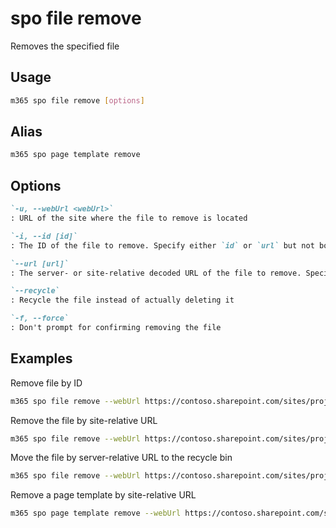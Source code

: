 
# spo file remove

Removes the specified file

## Usage

```sh
m365 spo file remove [options]
```

## Alias

```sh
m365 spo page template remove
```

## Options

```md definition-list
`-u, --webUrl <webUrl>`
: URL of the site where the file to remove is located

`-i, --id [id]`
: The ID of the file to remove. Specify either `id` or `url` but not both

`--url [url]`
: The server- or site-relative decoded URL of the file to remove. Specify either `id` or `url` but not both

`--recycle`
: Recycle the file instead of actually deleting it

`-f, --force`
: Don't prompt for confirming removing the file
```

<Global />

## Examples

Remove file by ID

```sh
m365 spo file remove --webUrl https://contoso.sharepoint.com/sites/project-x --id 0cd891ef-afce-4e55-b836-fce03286cccf
```

Remove the file by site-relative URL

```sh
m365 spo file remove --webUrl https://contoso.sharepoint.com/sites/project-x --url "/Shared Documents/Test.docx"
```

Move the file by server-relative URL to the recycle bin

```sh
m365 spo file remove --webUrl https://contoso.sharepoint.com/sites/project-x --url "/sites/project-x/SharedDocuments/Test.docx" --recycle
```

Remove a page template by site-relative URL

```sh
m365 spo page template remove --webUrl https://contoso.sharepoint.com/sites/project-x --url "/Shared Documents/Forms/Template.dotx"
```
